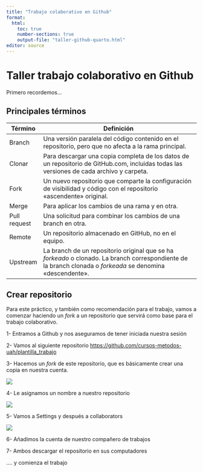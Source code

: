 ```yaml
---
title: "Trabajo colaborativo en Github"
format:
  html:
    toc: true
    number-sections: true
    output-file: "taller-github-quarto.html"
editor: source
---
```



# Taller trabajo colaborativo en Github

Primero recordemos...

## Principales términos

| Término          | Definición                                                                                           |
|---------------|------------------------------------------------------------------------------------------------------|
| Branch        | 	Una versión paralela del código contenido en el repositorio, pero que no afecta a la rama principal.|
| Clonar        |	Para descargar una copia completa de los datos de un repositorio de GitHub.com, incluidas todas las versiones de cada archivo y carpeta.                                                                                   |
| Fork          | Un nuevo repositorio que comparte la configuración de visibilidad y código con el repositorio «ascendente» original.|
| Merge         | Para aplicar los cambios de una rama y en otra.                                       |
| Pull request  | Una solicitud para combinar los cambios de una branch en otra.                                             |
| Remote        | Un repositorio almacenado en GitHub, no en el equipo.                                                 |
| Upstream      | La branch de un repositorio original que se ha *forkeado* o clonado. La branch correspondiente de la branch clonada o *forkeada* se denomina «descendente».                                            |

## Crear repositorio

Para este práctico, y también como recomendación para el trabajo, vamos a comenzar haciendo un *fork* a un repositorio que servirá como base para el trabajo colaborativo.

1- Entramos a Github y nos aseguramos de tener iniciada nuestra sesión

2- Vamos al siguiente repositorio [https://github.com/cursos-metodos-uah/plantilla_trabajo](https://github.com/cursos-metodos-uah/plantilla_trabajo)

3- Hacemos un *fork* de este repositorio, que es básicamente crear una copia en nuestra cuenta.

![](images/fork1.png)

4- Le asignamos un nombre a nuestro repositorio

![](images/repositorionuevo.png)


5- Vamos a Settings y después a collaborators

![](images/collaborators.png)

6- Añadimos la cuenta de nuestro compañero de trabajos

7- Ambos descargar el repositorio en sus computadores

.... y comienza el trabajo
